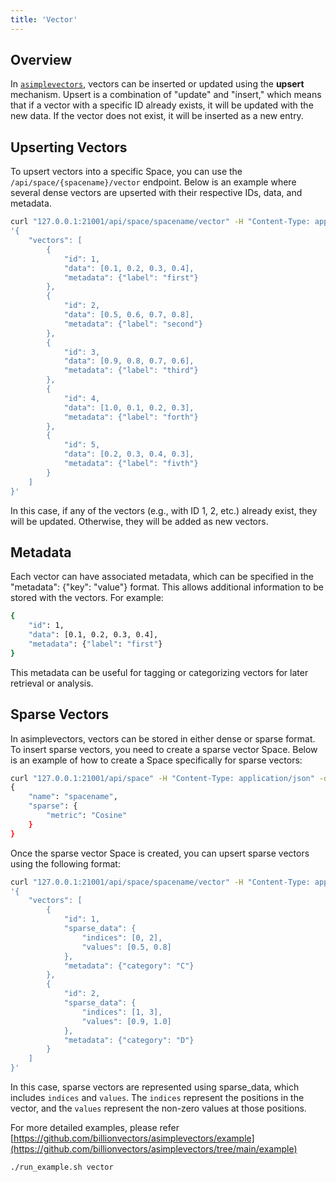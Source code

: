 ```yaml
---
title: 'Vector'
---
```


## Overview

In [`asimplevectors`](https://github.com/billionvectors/asimplevectors), vectors can be inserted or updated using the **upsert** mechanism. Upsert is a combination of "update" and "insert," which means that if a vector with a specific ID already exists, it will be updated with the new data. If the vector does not exist, it will be inserted as a new entry.

## Upserting Vectors

To upsert vectors into a specific Space, you can use the `/api/space/{spacename}/vector` endpoint. Below is an example where several dense vectors are upserted with their respective IDs, data, and metadata.

```bash
curl "127.0.0.1:21001/api/space/spacename/vector" -H "Content-Type: application/json" -d  \
'{
    "vectors": [
        {
            "id": 1,
            "data": [0.1, 0.2, 0.3, 0.4],
            "metadata": {"label": "first"}
        },
        {
            "id": 2,
            "data": [0.5, 0.6, 0.7, 0.8],
            "metadata": {"label": "second"}
        },
        {
            "id": 3,
            "data": [0.9, 0.8, 0.7, 0.6],
            "metadata": {"label": "third"}
        },
        {
            "id": 4,
            "data": [1.0, 0.1, 0.2, 0.3],
            "metadata": {"label": "forth"}
        },
        {
            "id": 5,
            "data": [0.2, 0.3, 0.4, 0.3],
            "metadata": {"label": "fivth"}
        }
    ]
}'
```
In this case, if any of the vectors (e.g., with ID 1, 2, etc.) already exist, they will be updated. Otherwise, they will be added as new vectors.

## Metadata

Each vector can have associated metadata, which can be specified in the \"metadata\": \{\"key\": \"value\"\} format. This allows additional information to be stored with the vectors. For example:

```bash
{
    "id": 1,
    "data": [0.1, 0.2, 0.3, 0.4],
    "metadata": {"label": "first"}
}
```
This metadata can be useful for tagging or categorizing vectors for later retrieval or analysis.

## Sparse Vectors

In asimplevectors, vectors can be stored in either dense or sparse format. To insert sparse vectors, you need to create a sparse vector Space. Below is an example of how to create a Space specifically for sparse vectors:

```bash
curl "127.0.0.1:21001/api/space" -H "Content-Type: application/json" -d  \
{
    "name": "spacename",        
    "sparse": {
        "metric": "Cosine"
    }
}
```
Once the sparse vector Space is created, you can upsert sparse vectors using the following format:
```bash
curl "127.0.0.1:21001/api/space/spacename/vector" -H "Content-Type: application/json" -d  \
'{
    "vectors": [
        {
            "id": 1,
            "sparse_data": {
                "indices": [0, 2],
                "values": [0.5, 0.8]
            },
            "metadata": {"category": "C"}
        },
        {
            "id": 2,
            "sparse_data": {
                "indices": [1, 3],
                "values": [0.9, 1.0]
            },
            "metadata": {"category": "D"}
        }
    ]
}'
```
In this case, sparse vectors are represented using sparse_data, which includes `indices` and `values`. The `indices` represent the positions in the vector, and the `values` represent the non-zero values at those positions.

For more detailed examples, please refer [https://github.com/billionvectors/asimplevectors/example](https://github.com/billionvectors/asimplevectors/tree/main/example)

```bash
./run_example.sh vector
```